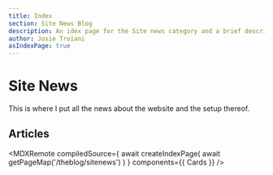 ```yaml
---
title: Index
section: Site News Blog
description: An idex page for the Site news category and a brief description of what the section of the blog is geared toward.
author: Josie Troiani
asIndexPage: true
---
```


# Site News

This is where I put all the news about the website and the setup thereof.

## Articles

<MDXRemote
  compiledSource={
    await createIndexPage(
      await getPageMap('/theblog/sitenews')
    )
  }
  components={{
    Cards
  }}
/>

